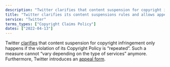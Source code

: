 ```yaml
---
description: "Twitter clarifies that content suspension for copyright infringement only happens if the violation of its Copyright Policy is repeated."
title: "Twitter clarifies its content suspensions rules and allows appeal"
service: "Twitter"
terms_types: ["Copyright Claims Policy"]
dates: ["2022-04-13"]
---
```


Twitter <a target="_blank" rel="noopener" href="https://github.com/OpenTermsArchive/france-elections-versions/commit/7460a0728476c0835c20ef973e113674b450ddc7?diff=split">clarifies</a> that content suspension for copyright infringement only happens if the violation of its Copyright Policy is “repeated”. Such a measure cannot “vary depending on the type of services” anymore. Furthermore, Twitter introduces an <a target="_blank" rel="noopener" href="https://help.twitter.com/forms/general?subtopic=suspended">appeal form</a>. 
